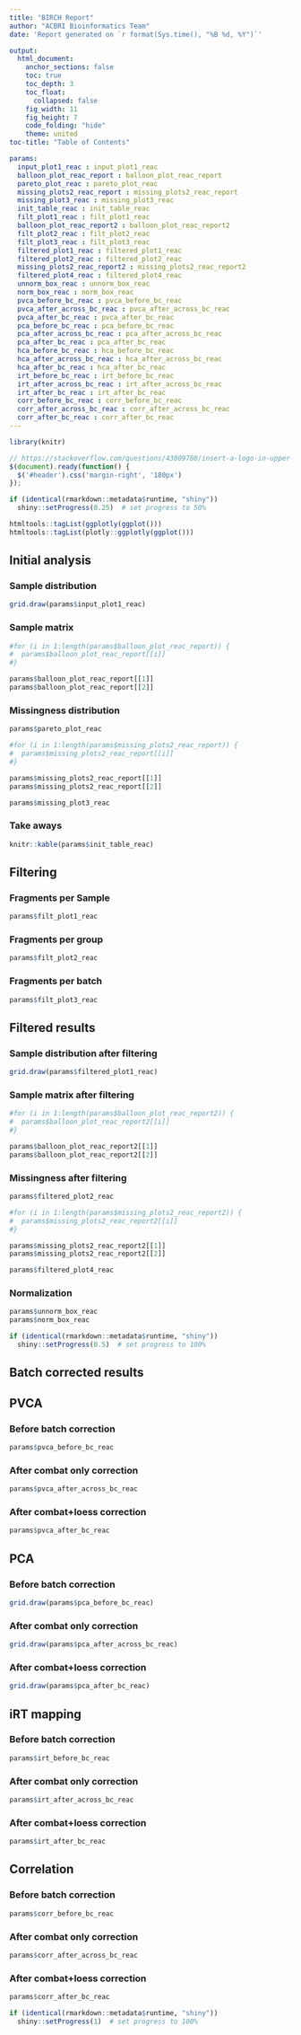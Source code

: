 ```yaml
---
title: "BIRCH Report"
author: "ACBRI Bioinformatics Team"
date: 'Report generated on `r format(Sys.time(), "%B %d, %Y")`'

output:
  html_document:
    anchor_sections: false
    toc: true
    toc_depth: 3
    toc_float:
      collapsed: false
    fig_width: 11
    fig_height: 7
    code_folding: "hide"
    theme: united
toc-title: "Table of Contents"

params:
  input_plot1_reac : input_plot1_reac
  balloon_plot_reac_report : balloon_plot_reac_report
  pareto_plot_reac : pareto_plot_reac
  missing_plots2_reac_report : missing_plots2_reac_report
  missing_plot3_reac : missing_plot3_reac
  init_table_reac : init_table_reac
  filt_plot1_reac : filt_plot1_reac
  balloon_plot_reac_report2 : balloon_plot_reac_report2
  filt_plot2_reac : filt_plot2_reac
  filt_plot3_reac : filt_plot3_reac
  filtered_plot1_reac : filtered_plot1_reac
  filtered_plot2_reac : filtered_plot2_reac
  missing_plots2_reac_report2 : missing_plots2_reac_report2
  filtered_plot4_reac : filtered_plot4_reac
  unnorm_box_reac : unnorm_box_reac
  norm_box_reac : norm_box_reac
  pvca_before_bc_reac : pvca_before_bc_reac
  pvca_after_across_bc_reac : pvca_after_across_bc_reac
  pvca_after_bc_reac : pvca_after_bc_reac
  pca_before_bc_reac : pca_before_bc_reac
  pca_after_across_bc_reac : pca_after_across_bc_reac
  pca_after_bc_reac : pca_after_bc_reac
  hca_before_bc_reac : hca_before_bc_reac
  hca_after_across_bc_reac : hca_after_across_bc_reac
  hca_after_bc_reac : hca_after_bc_reac
  irt_before_bc_reac : irt_before_bc_reac
  irt_after_across_bc_reac : irt_after_across_bc_reac
  irt_after_bc_reac : irt_after_bc_reac
  corr_before_bc_reac : corr_before_bc_reac
  corr_after_across_bc_reac : corr_after_across_bc_reac
  corr_after_bc_reac : corr_after_bc_reac
---
```


```r
library(knitr)
```

```js
// https://stackoverflow.com/questions/43009788/insert-a-logo-in-upper-right-corner-of-r-markdown-html-document
$(document).ready(function() {
  $('#header').css('margin-right', '180px')
});
```

```r
if (identical(rmarkdown::metadata$runtime, "shiny"))
  shiny::setProgress(0.25)  # set progress to 50%

htmltools::tagList(ggplotly(ggplot()))
htmltools::tagList(plotly::ggplotly(ggplot()))
```

## Initial analysis {.tabset}
### Sample distribution
```r
grid.draw(params$input_plot1_reac)
```

### Sample matrix
```r

#for (i in 1:length(params$balloon_plot_reac_report)) {
#  params$balloon_plot_reac_report[[i]]
#}

params$balloon_plot_reac_report[[1]]
params$balloon_plot_reac_report[[2]]

```

### Missingness distribution
```r
params$pareto_plot_reac

#for (i in 1:length(params$missing_plots2_reac_report)) {
#  params$missing_plots2_reac_report[[i]]
#}

params$missing_plots2_reac_report[[1]]
params$missing_plots2_reac_report[[2]]

params$missing_plot3_reac
```

### Take aways
```r
knitr::kable(params$init_table_reac)
```

## Filtering {.tabset}
### Fragments per Sample
```r
params$filt_plot1_reac
```

### Fragments per group
```r
params$filt_plot2_reac
```

### Fragments per batch
```r
params$filt_plot3_reac
```

## Filtered results {.tabset}
### Sample distribution after filtering
```r
grid.draw(params$filtered_plot1_reac)
```

### Sample matrix after filtering
```r

#for (i in 1:length(params$balloon_plot_reac_report2)) {
#  params$balloon_plot_reac_report2[[i]]
#}

params$balloon_plot_reac_report2[[1]]
params$balloon_plot_reac_report2[[2]]

```

### Missingness after filtering
```r
params$filtered_plot2_reac

#for (i in 1:length(params$missing_plots2_reac_report2)) {
#  params$missing_plots2_reac_report2[[i]]
#}

params$missing_plots2_reac_report2[[1]]
params$missing_plots2_reac_report2[[2]]

params$filtered_plot4_reac
```

### Normalization
```r
params$unnorm_box_reac
params$norm_box_reac

if (identical(rmarkdown::metadata$runtime, "shiny"))
  shiny::setProgress(0.5)  # set progress to 100%
```

## Batch corrected results 
## PVCA {.tabset}
### Before batch correction
```r
params$pvca_before_bc_reac
```

### After combat only correction
```r
params$pvca_after_across_bc_reac
```

### After combat+loess correction
```r
params$pvca_after_bc_reac
```

## PCA {.tabset}
### Before batch correction
```r
grid.draw(params$pca_before_bc_reac)
```

### After combat only correction
```r
grid.draw(params$pca_after_across_bc_reac)
```

### After combat+loess correction
```r
grid.draw(params$pca_after_bc_reac)
```

## iRT mapping {.tabset}
### Before batch correction
```r
params$irt_before_bc_reac
```

### After combat only correction
```r
params$irt_after_across_bc_reac
```

### After combat+loess correction
```r
params$irt_after_bc_reac
```

## Correlation {.tabset}
### Before batch correction
```r
params$corr_before_bc_reac
```

### After combat only correction
```r
params$corr_after_across_bc_reac
```

### After combat+loess correction
```r
params$corr_after_bc_reac

if (identical(rmarkdown::metadata$runtime, "shiny"))
  shiny::setProgress(1)  # set progress to 100%
```